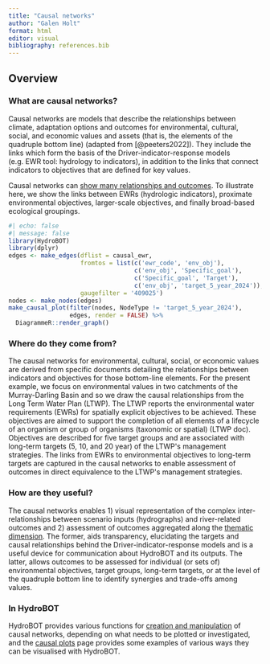 ```yaml
---
title: "Causal networks"
author: "Galen Holt"
format: html
editor: visual
bibliography: references.bib
---
```


## Overview

### What are causal networks?

Causal networks are models that describe the relationships between climate, adaptation options and outcomes for environmental, cultural, social, and economic values and assets (that is, the elements of the quadruple bottom line) (adapted from [@peeters2022]). They include the links which form the basis of the Driver-indicator-response models (e.g. EWR tool: hydrology to indicators), in addition to the links that connect indicators to objectives that are defined for key values.

Causal networks can [show many relationships and outcomes](causal_plots.qmd). To illustrate here, we show the links between EWRs (hydrologic indicators), proximate environmental objectives, larger-scale objectives, and finally broad-based ecological groupings.

```r
#| echo: false 
#| message: false
library(HydroBOT)
library(dplyr)
edges <- make_edges(dflist = causal_ewr,
                    fromtos = list(c('ewr_code', 'env_obj'),
                                   c('env_obj', 'Specific_goal'),
                                   c('Specific_goal', 'Target'),
                                   c('env_obj', 'target_5_year_2024')),
                    gaugefilter = '409025') 
nodes <- make_nodes(edges)  
make_causal_plot(filter(nodes, NodeType != 'target_5_year_2024'), 
                 edges, render = FALSE) %>%
  DiagrammeR::render_graph()
```

### Where do they come from?

The causal networks for environmental, cultural, social, or economic values are derived from specific documents detailing the relationships between indicators and objectives for those bottom-line elements. For the present example, we focus on environmental values in two catchments of the Murray-Darling Basin and so we draw the causal relationships from the Long Term Water Plan (LTWP). The LTWP reports the environmental water requirements (EWRs) for spatially explicit objectives to be achieved. These objectives are aimed to support the completion of all elements of a lifecycle of an organism or group of organisms (taxonomic or spatial) (LTWP doc). Objectives are described for five target groups and are associated with long-term targets (5, 10, and 20 year) of the LTWP\'s management strategies. The links from EWRs to environmental objectives to long-term targets are captured in the causal networks to enable assessment of outcomes in direct equivalence to the LTWP\'s management strategies. 

### How are they useful?

The causal networks enables 1) visual representation of the complex inter-relationships between scenario inputs (hydrographs) and river-related outcomes and 2) assessment of outcomes aggregated along the [thematic dimension](../aggregator/theme_agg.qmd). The former, aids transparency, elucidating the targets and causal relationships behind the Driver-indicator-response models and is a useful device for communication about HydroBOT and its outputs. The latter, allows outcomes to be assessed for individual (or sets of) environmental objectives, target groups, long-term targets, or at the level of the quadruple bottom line to identify synergies and trade-offs among values. 

### In HydroBOT

HydroBOT provides various functions for [creation and manipulation](causal_manipulation.qmd) of causal networks, depending on what needs to be plotted or investigated, and the [causal plots](causal_plots.qmd) page provides some examples of various ways they can be visualised with HydroBOT.
